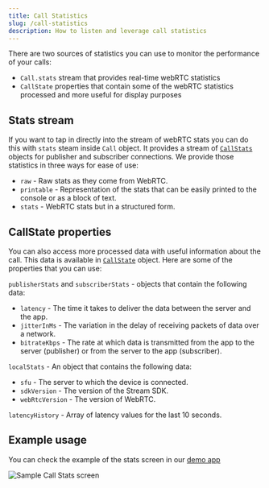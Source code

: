 ```yaml
---
title: Call Statistics
slug: /call-statistics
description: How to listen and leverage call statistics
---
```


There are two sources of statistics you can use to monitor the performance of your calls:
- `Call.stats` stream that provides real-time webRTC statistics
- `CallState` properties that contain some of the webRTC statistics processed and more useful for display purposes

## Stats stream

If you want to tap in directly into the stream of webRTC stats you can do this with `stats` steam inside `Call` object. It provides a stream of [`CallStats`](https://github.com/GetStream/stream-video-flutter/blob/main/packages/stream_video/lib/src/models/call_stats.dart) objects for publisher and subscriber connections.
We provide those statistics in three ways for ease of use:

* `raw` - Raw stats as they come from WebRTC.
* `printable` - Representation of the stats that can be easily printed to the console or as a block of text.
* `stats` - WebRTC stats but in a structured form.

## CallState properties

You can also access more processed data with useful information about the call. This data is available in [`CallState`](https://github.com/GetStream/stream-video-flutter/blob/main/packages/stream_video/lib/src/call_state.dart) object. Here are some of the properties that you can use:

`publisherStats` and `subscriberStats` - objects that contain the following data:

* `latency` - The time it takes to deliver the data between the server and the app.
* `jitterInMs` -  The variation in the delay of receiving packets of data over a network.
* `bitrateKbps` - The rate at which data is transmitted from the app to the server (publisher) or from the server to the app (subscriber).

`localStats` - An object that contains the following data:

* `sfu` - The server to which the device is connected.
* `sdkVersion` - The version of the Stream SDK.
* `webRtcVersion` - The version of WebRTC.

`latencyHistory` - Array of latency values for the last 10 seconds.

## Example usage

You can check the example of the stats screen in our [demo app](https://github.com/GetStream/stream-video-flutter/blob/main/dogfooding/lib/screens/call_stats_screen.dart)

![Sample Call Stats screen](../assets/core_concepts/stats_screen.jpeg)

